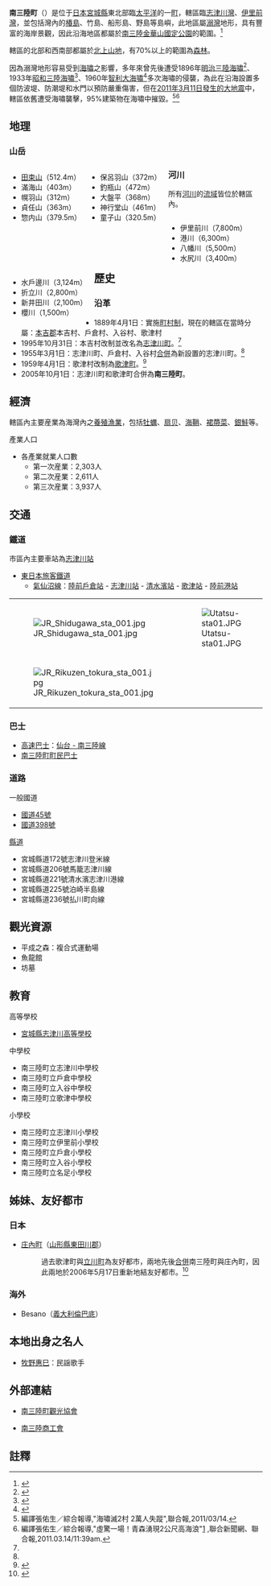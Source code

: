 {{日本町村
| 自治體名=南三陸
| 町村=町
|圖像=[[File:Minamisanriku_Bayside_Arena_20120907.jpg|240px]]
|圖像說明=[[南三陸町綜合體育館|南三陸町綜合體育館]]（[[灣岸競技場|灣岸競技場]]）
| 町村章=[[File:Minamisanriku_Miyagi_chapter.JPG|100px]]
| 日文原名=南三陸町
| 平假名=みなみさんりくちょう
| 羅馬字拼音=Minamisanriku-chō
| 都道府縣=宮城縣
| 支廳=
| 郡=本吉郡
| 編號=04606-0
| 面積=163.74
| 邊界未定=
| 人口= 12,416
| 統計時間= 2021年2月
| 自治體=[[石卷市|石卷市]]、[[登米市|登米市]]、[[氣仙沼市|氣仙沼市]]
| 樹=[[椨|椨]]
| 花=[[杜鵑花|杜鵑花]]
| 鳥=[[金雕|金雕]]
| 其他象徵物=町魚<br />町色
| 其他象徵=[[章魚|章魚]]<br />天空色
| 首長=佐藤仁
| 卸任日期=2013年11月
| 議員數=16
| 郵遞區號=986-0792
| 所在地=本吉郡南三陸町志津川字鹽入77
| 電話號碼=226-46-2600
| 外部連結=http://www.town.minamisanriku.miyagi.jp/
| 經度=
| 緯度=
| 地圖=
| 註記=人口：[https://www.town.minamisanriku.miyagi.jp/index.cfm/10,30155,56,239,html 南三陸町官方網頁]
}}
'''南三陸町'''（{{jpn|j=南三陸町|hg=みなみさんりくちょう|rm=Minamisanriku chō|f=y}}）是位于[[日本|日本]][[宮城縣|宮城縣]]東北部臨[[太平洋|太平洋]]的一[[町|町]]，轄區臨[[志津川灣|志津川灣]]、[[伊里前灣|伊里前灣]]，並包括灣內的[[椿島|椿島]]、竹島、船形島、野島等島嶼，此地區屬[[溺灣|溺灣]]地形，具有豐富的海岸景觀，因此沿海地區都屬於[[南三陸金華山國定公園|南三陸金華山國定公園]]的範圍。<ref>{{cite web| language =ja| publisher =南三陸町公所| title =南三陸町の地勢、自然| url =http://www.town.minamisanriku.miyagi.jp/modules/about/index.php?content_id=3| author =| date =2008-11-14| accessdate =2011-03-16| deadurl =yes| archiveurl =https://web.archive.org/web/20110318174620/http://www.town.minamisanriku.miyagi.jp/modules/about/index.php?content_id=3| archivedate =2011-03-18}}</ref>

轄區的北部和西南部都屬於[[北上山地|北上山地]]，有70%以上的範圍為[[森林|森林]]。

因為溺灣地形容易受到[[海嘯|海嘯]]之影響，多年來曾先後遭受1896年[[明治三陸地震|明治三陸海嘯]]<ref name="id34">{{cite web | language = ja | publisher = 南三陸町公所 | title = 旧志津川町の年表【明治】(明治28年～) | url = http://www.town.minamisanriku.miyagi.jp/modules/about/index.php?content_id=34 | author =  | date = 2008-02-19 | accessdate = 2011-03-16 | deadurl = yes | archiveurl = https://web.archive.org/web/20110322203510/http://www.town.minamisanriku.miyagi.jp/modules/about/index.php?content_id=34 | archivedate = 2011-03-22 }}</ref>、1933年[[昭和三陸地震|昭和三陸海嘯]]<ref name="id36">{{cite web | language = ja | publisher = 南三陸町公所 | title = 旧志津川町の年表【昭和】(～昭和30年) | url = http://www.town.minamisanriku.miyagi.jp/modules/about/index.php?content_id=36 | author =  | date = 2008-06-24 | accessdate = 2011-03-16 | deadurl = yes | archiveurl = https://web.archive.org/web/20110522200810/http://www.town.minamisanriku.miyagi.jp/modules/about/index.php?content_id=36 | archivedate = 2011-05-22 }}</ref>、1960年[[1960年智利大地震|智利大海嘯]]<ref name="id37">{{cite web | language = ja | publisher = 南三陸町公所 | title = 旧志津川町の年表【昭和】(昭和31年～) | url = http://www.town.minamisanriku.miyagi.jp/modules/about/index.php?content_id=37 | author =  | date = 2008-02-29 | accessdate = 2011-03-16 | deadurl = yes | archiveurl = https://web.archive.org/web/20110522200811/http://www.town.minamisanriku.miyagi.jp/modules/about/index.php?content_id=37 | archivedate = 2011-05-22 }}</ref>多次海嘯的侵襲，為此在沿海設置多個防波堤、防潮堤和水門以預防嚴重傷害，但在[[2011年日本东北地方太平洋近海地震|2011年3月11日發生的大地震]]中，轄區依舊遭受海嘯襲擊，95%建築物在海嘯中摧毀。<ref name=minamisanriku>編譯張佑生／綜合報導,"海嘯滅2村 2萬人失蹤"{{cite web |url=http://mag.udn.com/mag/news/storypage.jsp?f_MAIN_ID=449&f_SUB_ID=4910&f_ART_ID=306690 |title=存档副本 |accessdate=2011-03-14 |deadurl=yes |archiveurl=https://web.archive.org/web/20110318121334/http://mag.udn.com/mag/news/storypage.jsp?f_MAIN_ID=449&f_SUB_ID=4910&f_ART_ID=306690 |archivedate=2011-03-18 }},聯合報,2011/03/14.</ref><ref>編譯張佑生／綜合報導,"虛驚一場！青森湧現2公尺高海浪"[http://udn.com/NEWS/WORLD/WORS2/6208925.shtml] {{Wayback|url=http://udn.com/NEWS/WORLD/WORS2/6208925.shtml |date=20110315200016 }},聯合新聞網、聯合報,2011.03.14/11:39am.</ref>

==地理==

=== 山岳 ===
<div style="float: left; vertical-align: top: white-space: nowrap; margin-right: 1em;">
* [[田束山|田束山]]（512.4m）
* 滿海山（403m）
* 幌羽山（312m）
* 貞任山（363m）
* 惣内山（379.5m）
</div><div style="float: left; vertical-align: top: white-space: nowrap; margin-right: 1em;">
* 保呂羽山（372m）
* 釣瓶山（472m）
* 大盤平（368m）
* 神行堂山（461m）
* 童子山（320.5m）
</div>{{Clear|left}}

=== 河川 ===
所有[[河川|河川]]的[[流域|流域]]皆位於轄區內。
<div style="float: left; vertical-align: top: white-space: nowrap; margin-right: 1em;">
* 伊里前川（7,800m）
* 港川（6,300m）
* 八幡川（5,500m）
* 水尻川（3,400m）
</div><div style="float: left; vertical-align: top: white-space: nowrap; margin-right: 1em;">
* 水戶邊川（3,124m）
* 折立川（2,800m）
* 新井田川（2,100m）
* 櫻川（1,500m）
</div>{{Clear|left}}

==歷史==
===沿革===
* 1889年4月1日：實施[[町村制|町村制]]，現在的轄區在當時分屬：[[本吉郡|本吉郡]]本吉村、戶倉村、入谷村、歌津村
* 1995年10月31日：本吉村改制並改名為[[志津川町|志津川町]]。<ref name="id34" />
* 1955年3月1日：志津川町、戶倉村、入谷村[[市町村合併|合併]]為新設置的志津川町。<ref name="id36" />
* 1959年4月1日：歌津村改制為[[歌津町|歌津町]]。<ref>{{cite web| language =ja| publisher =南三陸町公所| title =南三陸町の沿革| url =http://www.town.minamisanriku.miyagi.jp/modules/about/index.php?content_id=5| author =| date =2007-10-10| accessdate =2011-03-16| deadurl =yes| archiveurl =https://web.archive.org/web/20110322203528/http://www.town.minamisanriku.miyagi.jp/modules/about/index.php?content_id=5| archivedate =2011-03-22}}</ref>
* 2005年10月1日：志津川町和歌津町合併為'''南三陸町'''。

== 經濟 ==
轄區內主要産業為海灣內之[[養殖漁業|養殖漁業]]，包括[[牡蠣|牡蠣]]、[[扇贝|扇贝]]、[[海鞘|海鞘]]、[[裙蔕菜|裙蔕菜]]、[[銀鮭|銀鮭]]等。

; 產業人口
* 各產業就業人口數
** 第一次産業：2,303人
** 第二次産業：2,611人
** 第三次産業：3,937人

== 交通 ==
=== 鐵道 ===
市區內主要車站為[[志津川站|志津川站]]

* [[東日本旅客鐵道|東日本旅客鐵道]]
** [[氣仙沼線|氣仙沼線]]：[[陸前戶倉站|陸前戶倉站]] - [[志津川站|志津川站]] - [[清水濱站|清水濱站]] - [[歌津站|歌津站]] - [[陸前港站|陸前港站]]

{| border="0" 
|- 
| [[File:JR_Shidugawa_sta_001.jpg|thumb]] || [[File:Utatsu-sta01.JPG|thumb]] 
|- 
| [[File:JR_Rikuzen_tokura_sta_001.jpg|thumb]] || 
|}

===巴士===
* [[高速巴士|高速巴士]]：[[仙台_-_南三陸線|仙台 - 南三陸線]]
* [[南三陸町町民巴士|南三陸町町民巴士]]

=== 道路 ===
; 一般國道
* [[國道45號|國道45號]]
* [[國道398號|國道398號]]
; [[都道府縣道|縣道]]
* 宮城縣道172號志津川登米線
* 宮城縣道206號馬籠志津川線
* 宮城縣道221號清水濱志津川港線
* 宮城縣道225號泊崎半島線
* 宮城縣道236號払川町向線

== 觀光資源==
* 平成之森：複合式運動場
* 魚龍館
* 坊墓

== 教育 ==
; 高等學校
* [[宮城縣志津川高等學校|宮城縣志津川高等學校]]
; 中學校
* 南三陸町立志津川中學校
* 南三陸町立戶倉中學校
* 南三陸町立入谷中學校
* 南三陸町立歌津中學校
; 小學校
* 南三陸町立志津川小學校
* 南三陸町立伊里前小學校
* 南三陸町立戶倉小學校
* 南三陸町立入谷小學校
* 南三陸町立名足小學校

==姊妹、友好都市==
===日本===
* [[庄內町|庄內町]]（[[山形縣|山形縣]][[東田川郡|東田川郡]]）
*: 過去歌津町與[[立川町|立川町]]為友好都市，兩地先後[[市町村合併|合併]]南三陸町與庄內町，因此兩地於2006年5月17日重新地結友好都市。<ref>{{cite web| publisher=南三陸町公所| language=ja| title=友好町　－　山形県庄内町の紹介| url=http://www.town.minamisanriku.miyagi.jp/modules/about/index.php?content_id=7| date=2007年11月19日| accessdate=2011-03-16| deadurl=yes| archiveurl=https://web.archive.org/web/20120220021000/http://www.town.minamisanriku.miyagi.jp/modules/about/index.php?content_id=7| archivedate=2012年2月20日}}</ref>

===海外===
* {{flagicon|Italy}} Besano（[[義大利|義大利]][[倫巴底|倫巴底]]）

==本地出身之名人==
* [[牧野惠巳|牧野惠巳]]：民謡歌手

== 外部連結==
{{Commonscat|Minamisanriku, Miyagi}}
* {{Ja}} [http://www.m-kankou.jp/ 南三陸町觀光協會]{{Wayback|url=http://www.m-kankou.jp/ |date=20201101034702 }}
* {{Ja}} [https://web.archive.org/web/20110315181449/http://www.minamisanriku.miyagi-fsci.or.jp/ 南三陸商工會]

==註釋==
{{reflist}}

{{宮城縣}}{{Authority control}}